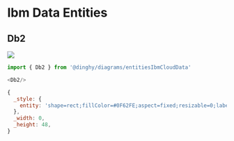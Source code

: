 
# Ibm Data Entities


## Db2

<Tabs>
  <TabItem value="Preview">

![](./db2.png#drawio)

  </TabItem>
  <TabItem value="Usage">
    
```js
import { Db2 } from '@dinghy/diagrams/entitiesIbmCloudData'

<Db2/>
```

  </TabItem>
  <TabItem value="Definition">
    
```js
{
  _style: {
    entity: 'shape=rect;fillColor=#0F62FE;aspect=fixed;resizable=0;labelPosition=center;verticalLabelPosition=bottom;align=center;verticalAlign=top;strokeColor=none;fontSize=14;',
  },
  _width: 0,
  _height: 48,
}
```

  </TabItem>
</Tabs>

